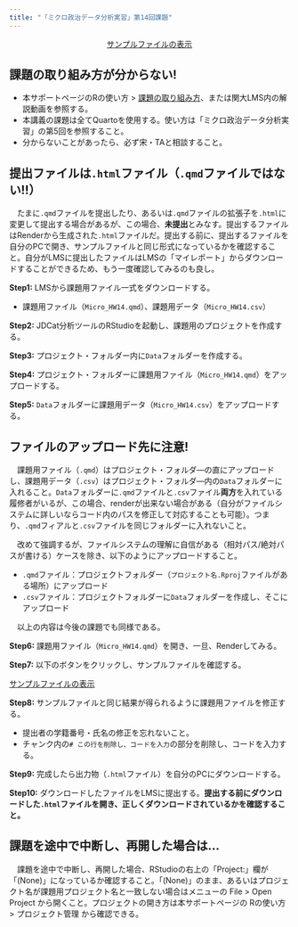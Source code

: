 ```yaml
---
title: "「ミクロ政治データ分析実習」第14回課題"
---
```


<center><a href="Data/Micro_HW14_Sample.html" class="btn btn-primary btn-lg" target="_blank" role="button"><i class="bi bi-window"></i> サンプルファイルの表示</a></center>

:::{.callout-important}
## 課題の取り組み方が分からない!

* 本サポートページのRの使い方 > [課題の取り組み方](../intro/homework.qmd)、または関大LMS内の解説動画を参照する。
* 本講義の課題は全てQuartoを使用する。使い方は「ミクロ政治データ分析実習」の第5回を参照すること。
* 分からないことがあったら、必ず宋・TAと相談すること。
:::

:::{.callout-important}
## 提出ファイルは`.html`ファイル（`.qmd`ファイルではない!!）

　たまに`.qmd`ファイルを提出したり、あるいは`.qmd`ファイルの拡張子を`.html`に変更して提出する場合があるが、この場合、**未提出**とみなす。提出するファイルはRenderから生成された`.html`ファイルだ。提出する前に、提出するファイルを自分のPCで開き、サンプルファイルと同じ形式になっているかを確認すること。自分がLMSに提出したファイルはLMSの「マイレポート」からダウンロードすることができるため、もう一度確認してみるのも良し。
:::

**Step1:** LMSから課題用ファイル一式をダウンロードする。

* 課題用ファイル（`Micro_HW14.qmd`）、課題用データ（`Micro_HW14.csv`）

**Step2:** JDCat分析ツールのRStudioを起動し、課題用のプロジェクトを作成する。

**Step3:** プロジェクト・フォルダー内に`Data`フォルダーを作成する。

**Step4:** プロジェクト・フォルダーに課題用ファイル（`Micro_HW14.qmd`）をアップロードする。

**Step5:** `Data`フォルダーに課題用データ（`Micro_HW14.csv`）をアップロードする。

:::{.callout-important}
## ファイルのアップロード先に注意! 

　課題用ファイル（`.qmd`）はプロジェクト・フォルダ―の直にアップロードし、課題用データ（`.csv`）はプロジェクト・フォルダ―内の`Data`フォルダーに入れること。`Data`フォルダーに`.qmd`ファイルと`.csv`ファイル**両方**を入れている履修者がいるが、この場合、renderが出来ない場合がある（自分がファイルシステムに詳しいならコード内のパスを修正して対応することも可能）。つまり、`.qmd`フィアルと`.csv`ファイルを同じフォルダーに入れないこと。

　改めて強調するが、ファイルシステムの理解に自信がある（相対パス/絶対パスが書ける）ケースを除き、以下のようにアップロードすること。

* `.qmd`ファイル：プロジェクトフォルダー（`プロジェクト名.Rproj`ファイルがある場所）にアップロード
* `.csv`ファイル：プロジェクトフォルダーに`Data`フォルダーを作成し、そこにアップロード

　以上の内容は今後の課題でも同様である。
:::

**Step6:** 課題用ファイル（`Micro_HW14.qmd`）を開き、一旦、Renderしてみる。

**Step7:** 以下のボタンをクリックし、サンプルファイルを確認する。

<a href="Data/Micro_HW14_Sample.html" class="btn btn-primary btn-sm" target="_blank" role="button"><i class="bi bi-window"></i> サンプルファイルの表示</a>

**Step8:** サンプルファイルと同じ結果が得られるように課題用ファイルを修正する。

* 提出者の学籍番号・氏名の修正を忘れないこと。
* チャンク内の`# この行を削除し、コードを入力`の部分を削除し、コードを入力する。

**Step9:** 完成したら出力物（`.html`ファイル）を自分のPCにダウンロードする。

**Step10:** ダウンロードしたファイルをLMSに提出する。**提出する前にダウンロードした`.html`ファイルを開き、正しくダウンロードされているかを確認すること。**

:::{.callout-important}
## 課題を途中で中断し、再開した場合は...

　課題を途中で中断し、再開した場合、RStudioの右上の「Project:」欄が「(None)」になっているか確認すること。「(None)」のまま、あるいはプロジェクト名が課題用プロジェクト名と一致しない場合はメニューの File > Open Project から開くこと。プロジェクトの開き方は本サポートページの Rの使い方 > プロジェクト管理 から確認できる。
:::
